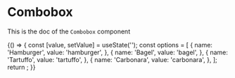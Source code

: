 <!--- Combobox.stories.mdx --->


<Meta title="Design System/Molecules/Combobox" component={Combobox} />

# Combobox

This is the doc of the `Combobox` component

<Canvas>
  <Story name="base">
    {() => {
      const [value, setValue] = useState('');
      const options = [
        {
          name: 'Hamburger',
          value: 'hamburger',
        },
        {
          name: 'Bagel',
          value: 'bagel',
        },
        {
          name: 'Tartuffo',
          value: 'tartuffo',
        },
        {
          name: 'Carbonara',
          value: 'carbonara',
        },
      ];
      return <Combobox label="Fruits" value={value} onChange={setValue} options={options} />;
    }}
  </Story>
</Canvas>

